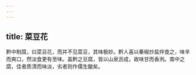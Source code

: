 ```yaml
---
---
---
```

title: 菜豆花
---



黔中制腐，曰菜豆花，而并不见菜豆，其味极妙。黔人喜以秦椒炒盐拌食之，味辛而爽口，然淡食更有至味。盖黔之豆腐，皆以山泉沥成，故味甘而香洌。南中之腐，佳者质清而味淡，劣者则作儒生酸矣。